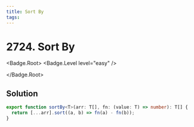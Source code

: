 ```yaml
---
title: Sort By
tags:
---
```


# 2724. Sort By

<Badge.Root>
<Badge.Level level="easy" />

</Badge.Root>

## Solution

```typescript filename="solution.ts" copy
export function sortBy<T>(arr: T[], fn: (value: T) => number): T[] {
  return [...arr].sort((a, b) => fn(a) - fn(b));
}
```

<ProblemLink codingSite="leetcode" href="https://leetcode.com/problems/sort-by" title="Sort By" />
